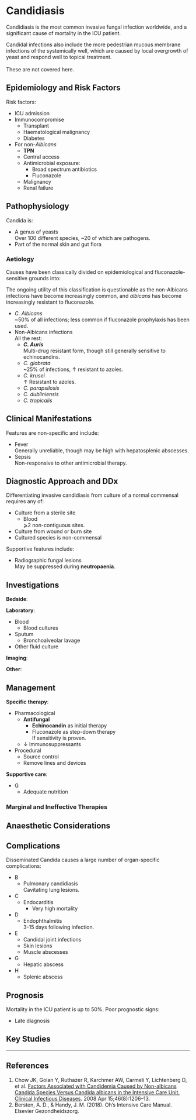 # Candidiasis {#sec-candida}

Candidiasis is the most common invasive fungal infection worldwide, and a significant cause of mortality in the ICU patient.

:::column-margin
Candidal infections also include the more pedestrian mucous membrane infections of the systemically well, which are caused by local overgrowth of yeast and respond well to topical treatment.\
\
These are not covered here.
:::


## Epidemiology and Risk Factors

Risk factors:

* ICU admission
* Immunocompromise
	* Transplant
	* Haematological malignancy
	* Diabetes
* For non-*Albicans*
	* **TPN**
	* Central access
	* Antimicrobial exposure:
		* Broad spectrum antibiotics
		* Fluconazole
	* Malignancy
	* Renal failure

## Pathophysiology

Candida is:

* A genus of yeasts\
Over 100 different species, ~20 of which are pathogens.
* Part of the normal skin and gut flora



### Aetiology

Causes have been classically divided on epidemiological and fluconazole-sensitive grounds into:

:::column-margin
The ongoing utility of this classification is questionable as the non-Albicans infections have become increasingly common, and *albicans* has become increasingly resistant to fluconazole.
::: 

* *C. Albicans*\
~50% of all infections; less common if fluconazole prophylaxis has been used.
* Non-Albicans infections\
All the rest:
	* ***C. Auris***\
	Multi-drug resistant form, though still generally sensitive to echinocandins.
	* *C. glabrata*\
	~25% of infections, ↑ resistant to azoles.
	* *C. krusei*\
	↑ Resistant to azoles.
	* *C. parapsilosis*
	* *C. dubliniensis*
	* *C. tropicalis*


## Clinical Manifestations

Features are non-specific and include:

* Fever\
Generally unreliable, though may be high with hepatosplenic abscesses.
* Sepsis\
Non-responsive to other antimicrobial therapy.

## Diagnostic Approach and DDx

Differentiating invasive candidiasis from culture of a normal commensal requires any of:

* Culture from a sterile site
	* Blood\
	⩾2 non-contiguous sites.
* Culture from wound or burn site
* Cultured species is non-commensal

Supportive features include:

* Radiographic fungal lesions\
May be suppressed during **neutropaenia**.

## Investigations

**Bedside**:

**Laboratory**:

* Blood
	* Blood cultures
* Sputum
	* Bronchoalveolar lavage
* Other fluid culture

**Imaging**:

**Other**:

## Management

**Specific therapy**:

* Pharmacological
	* **Antifungal**
		* **Echinocandin** as initial therapy
		* Fluconazole as step-down therapy\
		If sensitivity is proven.
	* ↓ Immunosuppressants
* Procedural
	* Source control
	* Remove lines and devices


**Supportive care**:

* G
	* Adequate nutrition


### Marginal and Ineffective Therapies

## Anaesthetic Considerations

## Complications

Disseminated Candida causes a large number of organ-specific complications:

* B
	* Pulmonary candidiasis\
	Cavitating lung lesions.
* C
	* Endocarditis
		* Very high mortality
* D
	* Endophthalmitis\
	3-15 days following infection.
* E
	* Candidal joint infections
	* Skin lesions
	* Muscle abscesses
* G
	* Hepatic abscess
* H
	* Splenic abscess

## Prognosis

Mortality in the ICU patient is up to 50%. Poor prognostic signs:

* Late diagnosis

## Key Studies


---

## References

1. Chow JK, Golan Y, Ruthazer R, Karchmer AW, Carmeli Y, Lichtenberg D, et al. [Factors Associated with Candidemia Caused by Non-albicans Candida Species Versus Candida albicans in the Intensive Care Unit. Clinical Infectious Diseases](https://academic.oup.com/cid/article/46/8/1206/361259?login=false). 2008 Apr 15;46(8):1206–13.
2. Bersten, A. D., & Handy, J. M. (2018). Oh’s Intensive Care Manual. Elsevier Gezondheidszorg.

